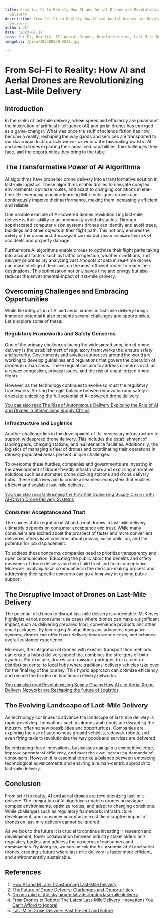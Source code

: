 ```yaml
---
title: From Sci-Fi to Reality How AI and Aerial Drones are Revolutionizing Last-Mile
  Delivery
description: From Sci-Fi to Reality How AI and Aerial Drones are Revolutionizing Last-Mile
  Delivery
author: Usf
date: '2023-07-15'
tags: Sci-Fi, Reality, AI, Aerial Drones, Revolutionizing, Last-Mile Delivery
imageUrl: /pixa/20230803043528.jpg

---
```

# From Sci-Fi to Reality: How AI and Aerial Drones are Revolutionizing Last-Mile Delivery

## Introduction

In the  realm of last-mile delivery, where speed and efficiency are paramount the integration  of artificial intelligence  (AI) and aerial  drones  has emerged as a game-changer. What was  once the stuff  of science fiction has now become a reality, reshaping the way goods and services are transported to our doorsteps.  In this article we will delve into the fascinating world of AI and  aerial drones exploring their advanced capabilities, the challenges they  face, and the opportunities they bring to the table.

## The Transformative Power of AI Algorithms

AI algorithms have propelled drone delivery into a transformative  solution in last-mile logistics. These algorithms enable  drones to navigate complex  environments, optimize routes, and adapt to changing conditions in real-time. By leveraging machine learning (ML) techniques drones can continuously improve  their performance, making them  increasingly efficient and reliable.

One notable  example of AI-powered drones  revolutionizing last-mile delivery is their ability  to autonomously avoid obstacles. Through sophisticated computer vision  systems drones can identify and avoid  trees, buildings and other objects in  their flight path. This not  only ensures the safety of the drone  and the  cargo it carries but also minimizes the risk of accidents and property  damage.

Furthermore  AI algorithms enable drones to optimize their flight paths taking into account  factors such as traffic congestion, weather conditions, and delivery priorities. By analyzing vast amounts of  data in real-time drones can make intelligent decisions on the most efficient routes to reach their destinations. This optimization not only saves time and energy but also reduces the environmental  impact of last-mile delivery.

## Overcoming  Challenges and Embracing Opportunities

While  the integration of  AI and aerial drones in last-mile delivery brings immense potential it  also presents several challenges and opportunities. Let's explore some  of these:

### Regulatory Frameworks and Safety Concerns

One of the primary challenges facing the  widespread adoption of drone delivery is the establishment of regulatory frameworks that  ensure safety and security. Governments and aviation authorities around the  world are working to develop guidelines and regulations that govern the operation of drones in urban areas. These regulations aim to address concerns such as airspace congestion, privacy issues, and the risk of unauthorized drone flights.

However,  as the technology continues to evolve so must the regulatory frameworks. Striking the right balance between innovation and safety is crucial to unlocking the  full potential of AI-powered drone delivery.

[You can also read The Rise of Autonomous Delivery Exploring the  Role of AI and Drones in Streamlining  Supply Chains](The%20Rise%20of%20Autonomous%20Delivery%20Exploring%20the%20Role%20of%20AI%20and%20Drones%20in%20Streamlining%20Supply%20Chains)


### Infrastructure and Logistics

Another challenge lies in the development of the necessary infrastructure to support widespread drone delivery. This includes the establishment of landing pads, charging stations, and maintenance  facilities. Additionally, the logistics of managing a fleet of drones and coordinating their operations in densely populated areas present  unique  challenges.

To overcome these hurdles, companies and governments are investing in the development  of drone-friendly  infrastructure and exploring  innovative solutions such as automated drone docking stations and drone delivery hubs.  These  initiatives aim to  create  a seamless ecosystem that  enables efficient and scalable last-mile delivery.

[You can also read Unleashing the Potential Optimizing Supply Chains  with AI-Driven Drone Delivery Systems](Unleashing%20the%20Potential%20Optimizing%20Supply%20Chains%20with%20AI-Driven%20Drone%20Delivery%20Systems)


### Consumer Acceptance  and Trust

The successful integration of AI and aerial  drones in last-mile delivery ultimately depends on consumer acceptance and trust. While many consumers are excited  about the prospect of faster and  more convenient deliveries others have  concerns about privacy,  noise pollution, and the potential  for job displacement.

To address these concerns, companies need to prioritize transparency and open communication. Educating the public about  the benefits  and  safety measures of drone delivery can  help build trust and foster acceptance. Moreover  involving local communities in the decision-making process and addressing their specific concerns can go a long way in gaining  public support.

## The Disruptive Impact of Drones on  Last-Mile  Delivery

The potential of drones to  disrupt last-mile delivery is undeniable. McKinsey highlights various consumer use cases where drones can make a significant impact, such as delivering  prepared food,  convenience products and  other small packages. By leveraging AI algorithms and advanced navigation  systems, drones can offer faster delivery times reduce  costs,  and enhance overall customer experience.

Moreover, the integration of drones with existing transportation methods  can create a  hybrid delivery model that combines the  strengths of both systems. For  example, drones can transport packages from a central distribution center to local hubs where traditional delivery vehicles take over for the final leg of the journey.  This hybrid approach can optimize  efficiency and reduce the burden on traditional delivery networks.

[You can also read Revolutionizing Supply  Chains How AI and Aerial Drone Delivery Networks are Reshaping the Future of Logistics](Revolutionizing%20Supply%20Chains%20How%20AI%20and%20Aerial%20Drone%20Delivery%20Networks%20are%20Reshaping%20the%20Future%20of%20Logistics)


## The Evolving Landscape  of Last-Mile Delivery

As  technology continues to advance the landscape of last-mile delivery is rapidly evolving. Innovations such as drones and robots are disrupting the industry, offering new possibilities and  opportunities. Companies are exploring the use of autonomous ground vehicles, sidewalk robots, and even flying taxis to revolutionize the way goods and services are delivered.

By embracing these innovations, businesses can gain a competitive  edge, improve operational  efficiency, and meet the ever-increasing demands of consumers. However, it is essential to strike a balance between embracing technological  advancements and ensuring a human-centric approach to last-mile delivery.

##  Conclusion

From sci-fi to reality, AI and  aerial drones are revolutionizing last-mile delivery. The  integration of AI algorithms enables drones to navigate complex environments, optimize  routes, and adapt to changing conditions. While challenges such  as regulatory frameworks infrastructure development, and consumer acceptance exist the disruptive impact of drones on last-mile delivery cannot be ignored.

As we look to  the future it is  crucial to continue investing in research and  development, foster collaboration between industry stakeholders and regulatory bodies, and address the concerns of consumers and communities. By doing so, we can unlock the full potential  of AI and aerial drones, creating a future where last-mile delivery is faster more efficient, and environmentally sustainable.

## References

1. [How AI and ML are Transforming Last-Mile Delivery](https://www.rebellionresearch.com/how-ai-and-ml-are-transforming-last-mile-delivery)
2. [The Future of Drone Delivery: Challenges and Opportunities](https://ts2.space/en/the-future-of-drone-delivery-challenges-and-opportunities/)
3. [Drones take to  the sky,  potentially disrupting last-mile delivery](https://www.mckinsey.com/industries/aerospace-and-defense/our-insights/future-air-mobility-blog/drones-take-to-the-sky-potentially-disrupting-last-mile-delivery)
4. [From Drones to Robots: The Latest  Last-Mile Delivery Innovations  You Can't Afford to Ignore!](https://futuramo.com/blog/from-drones-to-robots-the-latest-last-mile-delivery-innovations-you-cant-afford-to-ignore/)
5. [Last-Mile Drone Delivery: Past Present and Future](https://www.mdpi.com/2504-446X/7/2/77)
